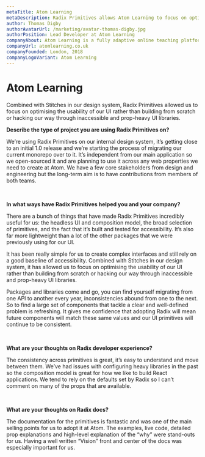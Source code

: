 ```yaml
---
metaTitle: Atom Learning
metaDescription: Radix Primitives allows Atom Learning to focus on optimising the usability of the UI rather than building from scratch or hacking inaccessible and prop-heavy UI libraries.
author: Thomas Digby
authorAvatarUrl: /marketing/avatar-thomas-digby.jpg
authorPosition: Lead Developer at Atom Learning
companyAbout: Atom Learning is a fully adaptive online teaching platform for children.
companyUrl: atomlearning.co.uk
companyFounded: London, 2018
companyLogoVariant: Atom Learning
---
```


# Atom Learning

<HeroQuote>
  Combined with Stitches in our design system, Radix Primitives allowed us to
  focus on optimising the usability of our UI rather than building from scratch
  or hacking our way through inaccessible and prop-heavy UI libraries.
</HeroQuote>

**Describe the type of project you are using Radix Primitives on?**

We’re using Radix Primitives on our internal design system, it’s getting close to an initial 1.0 release and we’re starting the process of migrating our current monorepo over to it. It’s independent from our main application so we open-sourced it and are planning to use it across any web properties we need to create at Atom. We have a few core stakeholders from design and engineering but the long-term aim is to have contributions from members of both teams.

<br />

**In what ways have Radix Primitives helped you and your company?**

There are a bunch of things that have made Radix Primitives incredibly useful for us: the headless UI and composition model, the broad selection of primitives, and the fact that it’s built and tested for accessibility. It’s also far more lightweight than a lot of the other packages that we were previously using for our UI.

It has been really simple for us to create complex interfaces and still rely on a good baseline of accessibility. Combined with Stitches in our design system, it has allowed us to focus on optimising the usability of our UI rather than building from scratch or hacking our way through inaccessible and prop-heavy UI libraries.

Packages and libraries come and go, you can find yourself migrating from one API to another every year, inconsistencies abound from one to the next. So to find a large set of components that tackle a clear and well-defined problem is refreshing. It gives me confidence that adopting Radix will mean future components will match these same values and our UI primitives will continue to be consistent.

<br />

**What are your thoughts on Radix developer experience?**

The consistency across primitives is great, it’s easy to understand and move between them. We’ve had issues with configuring heavy libraries in the past so the composition model is great for how we like to build React applications. We tend to rely on the defaults set by Radix so I can’t comment on many of the props that are available.

<br />

**What are your thoughts on Radix docs?**

The documentation for the primitives is fantastic and was one of the main selling points for us to adopt it at Atom. The examples, live code, detailed prop explanations and high-level explanation of the “why” were stand-outs for us. Having a well written “Vision” front and center of the docs was especially important for us.
